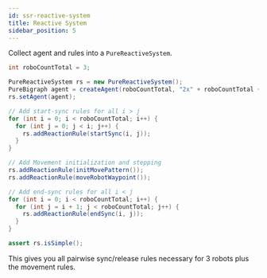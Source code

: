 ```yaml
---
id: ssr-reactive-system
title: Reactive System
sidebar_position: 5
---
```


Collect agent and rules into a `PureReactiveSystem`.

```java
int roboCountTotal = 3;

PureReactiveSystem rs = new PureReactiveSystem();
PureBigraph agent = createAgent(roboCountTotal, "2x" + roboCountTotal + "_unidirectional");
rs.setAgent(agent);

// Add start-sync rules for all i > j
for (int i = 0; i < roboCountTotal; i++) {
  for (int j = 0; j < i; j++) {
    rs.addReactionRule(startSync(i, j));
  }
}

// Add Movement initialization and stepping
rs.addReactionRule(initMovePattern());
rs.addReactionRule(moveRobotWaypoint());

// Add end-sync rules for all i < j
for (int i = 0; i < roboCountTotal; i++) {
  for (int j = i + 1; j < roboCountTotal; j++) {
    rs.addReactionRule(endSync(i, j));
  }
}

assert rs.isSimple();
```

This gives you all pairwise sync/release rules necessary for 3 robots plus the movement rules.